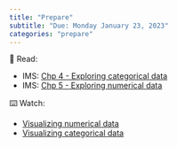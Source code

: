 ```yaml
---
title: "Prepare"
subtitle: "Due: Monday January 23, 2023"
categories: "prepare"
---
```


📖 Read:

- IMS: [Chp 4 - Exploring categorical data](https://openintro-ims.netlify.app/explore-categorical.html)
- IMS: [Chp 5 - Exploring numerical data](https://openintro-ims.netlify.app/explore-numerical.html)


⌨️ Watch: 

- [Visualizing numerical data](https://youtu.be/waBabVTI8ec)
- [Visualizing categorical data](https://youtu.be/21h3rEO8k2E)
